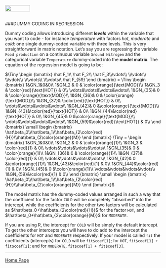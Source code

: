 <br>
<a href="http://rinterested.github.io/statistics/index.html">
<img HEIGHT="20" WIDTH="80" src="https://cloud.githubusercontent.com/assets/9312897/10556783/a27a26fa-745c-11e5-9b1a-2d5bd737387a.PNG"></a>
<br><br>

###DUMMY CODING IN REGRESSION:
<br>

Dummy coding allows introducing different ***levels*** within the variable that you want to code - for instance *temperature* with factors *hot*, *moderate* and *cold*: one single dummy-coded variable with three levels. This is very straightforward in matrix notation. Let's say you are regressing the variable `Food production` on a continuous variable `Ground Nitrogen` and the categorical variable `Temperature` dummy-coded into the **model matrix**. The equation of the regression model is going to be:


$\Tiny \begin {bmatrix}  
\hat F_1\\ \hat F_2\\ \hat F_3\\\vdots\\
\\\vdots\\
\\\vdots\\
\\\vdots\\
\\\vdots\\ 
\hat F_{59}
\end {bmatrix}  = 
\Tiny \begin {bmatrix}  
1&GN_1&0&0\\
1&GN_2 &  0  &  \color{orange}{\text{MOD}}\\
1&GN_3 &  \color{red}{\text{HOT}}  &  0\\
\vdots&\vdots&\vdots&\vdots\\ 
1&GN_{35}&  0  & \color{orange}{\text{MOD}}\\
1&GN_{36}&  0  & \color{orange}{\text{MOD}}\\
1&GN_{37}&  \color{red}{\text{HOT}} & 0\\
\vdots&\vdots&\vdots&\vdots\\ 
1&GN_{42}&  0  &\color{orange}{\text{MOD}}\\
1&GN_{43}&\color{red}{\text{HOT}} & 0\\
1&GN_{44}&\color{red}{\text{HOT}} & 0\\
1&GN_{45}& 0  &\color{orange}{\text{MOD}}\\
\vdots&\vdots&\vdots&\vdots\\ 
1&GN_{59}&\color{red}{\text{HOT}}  & 0\\
\end {bmatrix}  \small \begin {bmatrix}  
\hat\beta_0\\\hat\beta_1\\\hat\beta_{2\color{red}{H}}\\\hat\beta_{2\color{orange}{M}}
\end {bmatrix}
\Tiny =
\begin {bmatrix}  
1&GN_1&0&0\\
1&GN_2 &  0  &  \color{orange}{1}\\
1&GN_3 &  \color{red}{1}  &  0\\
\vdots&\vdots&\vdots&\vdots\\ 
1&GN_{35}&  0  & \color{orange}{1}\\
1&GN_{36}&  0  & \color{orange}{1}\\
1&GN_{37}&  \color{red}{1} & 0\\
\vdots&\vdots&\vdots&\vdots\\ 
1&GN_{42}&  0  &\color{orange}{1}\\
1&GN_{43}&\color{red}{1} & 0\\
1&GN_{44}&\color{red}{1} & 0\\
1&GN_{45}& 0  &\color{orange}{1}\\
\vdots&\vdots&\vdots&\vdots\\ 
1&GN_{59}&\color{red}{1}  & 0\\
\end {bmatrix} \small \begin {bmatrix}  
\hat\beta_0\\\hat\beta_1\\\hat\beta_{2\color{red}{H}}\\\hat\beta_{2\color{orange}{M}}
\end {bmatrix}$

The model matrix has the dummy-coded values arranged in such a way that the coefficient for the factor `COLD` will be completely "absorbed" into the intercept, while the coefficients for the other two factors will be calculated as $\hat\beta_0+\hat\beta_{2\color{red}{H}}$ for the factor `HOT`, and $\hat\beta_0+\hat\beta_{2\color{orange}{M}}$ for `MODERATE`.

If you are using R, the intercept for `COLD` will be simply the default intercept. To get the other intercepts you will have to do add to the intercept the coefficients for `HOT` and `MODERATE` respectively. If your model is called `fit` the coefficients (intercepts) for `COLD` will be `fit$coef[1]`; for `HOT`, `fit$coef[1] + fit$coef[2]`; and for `MODERATE`, `fit$coef[1] + fit$coef[3]`. 

---

<a href="http://rinterested.github.io/statistics/index.html">Home Page</a>
